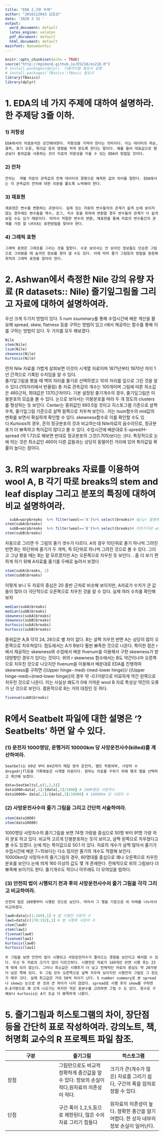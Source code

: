 ---
title: "EDA 2,3장 숙제"
author: "2016122043 김호성"
date: '2020 3 31 '
output:
  word_document: default
  latex_engine: xelatex
  pdf_document: default
  html_document: default
mainfont: NanumGothic
---
```{r setup, include=FALSE}
knitr::opts_chunk$set(echo = TRUE)
source("http://mgimond.github.io/ES218/es218.R")
# install.packages(dplyr)  디플라이알 필요시 실행
# install.packages('fBasics')fBasic 필요시
library(fBasics)
library(dplyr)
```

# 1. EDA의 네 가지 주제에 대하여 설명하라. 한 주제당 3줄 이하.
###    1) 저항성
    EDA에서의 자료분석은 강건해야한다. 저항성을 가져야 한다는 의미이다. 이는 데이터의 파손, 결측, 표기 오류, 특이값 등의 영향을 적게 받도록 한다는 말이다. 예를 들어 대표값으로 평균보다 중위값을 사용하는 것이 자료의 저항성을 키울 수 있는 EDA의 방법일 것이다.
###     2) 잔차 
    잔차는  개별 자료의 관측값과 전체 데이터의 경향으로 예측한 값의 차이를 말한다. EDA에서는 각 관측갑의 잔차에 대한 의문을 풀도록 노력해야 한다. 
###     3) 재표현
    재표현은 변수를 변환하는 과정이다. 실제 있는 자료의 변수들의의 관계가 쉽게 눈에 보이지 않는 경우에도 변수들을 역수, 로그, 지수 등을 취하여 변환할 경우 변수들의 관계가 더 쉽게 보일 수도 있기 때문이다. 따라서 적절한 변수의 변환, 재표현을 통해 자료의 변수들간의 관계를 가장 잘 나타내는 표현방법을 찾아야 한다.
###     4) 그래픽 표현
    그래픽 표현은 그래프를 그리는 것을 말한다. 수로 보아서는 안 보이던 정보들도 단순한 그림으로 그려봤을 때 숨겨진 정보를 찾아 낼 수도 있다. 이에 따라 줄기 그림등의 방법을 동원해 최적의 그래픽 표현을 찾아야 한다.
    
#  2. Ashwan에서 측정한 Nile 강의 유량 자료 (R datasets:: Nile) 줄기잎그림을 그리고 자료에 대하여 설명하여라.

우선 크게 두가지 방법이 있다. 5 num ssummary를 통해 수업시간에 배운 계산을 활요해 spread, skew, flatness 등을 구하는 방법이 있고 r에서 제공하는 함수를 통해 이를 구하는 방법이 있다. 두 가지를 모두 해보겠다.
```{r Nile stem-leaf graph explanation}
Nile
stem(Nile)
lsum(Nile)
skewness(Nile)
kurtosis(Nile)
```
  먼저 Nile 자료를 가볍게 살펴보면 이것이 시계열 자료이며 1871년부터 1970년 까지 1년 간격으로 기록된 수치임을 알 수 있다.   
  줄기잎그림을 봤을 때 백의 자리를 줄기로 선택하였고 10의 자리를 잎으로 그린 것을 알 수 있다.(1의자리에서 반올림) 총 자료 관측갑의 개수는 100개이며 그림에 따른 최소값은 460근처, 최대값은 1370근처이다. 기본 설정된 줄기개수의 경우, 줄기잎그림은 이봉분포의 모습을 볼 수 있다. 눈으로 보아서는 이봉분포를 따라 두 개 정도의 clusters 를  형성하는 듯 보인다. Center는 중위값인 893.5일 것이고 히스토그램 기준으로 살짝 우측, 줄기잎그림 기준으로 살짝 밑쪽으로 치우쳐 보인다. .이는 lsum함수의 mid값의 변화를 보면서 확실하게 확인할 수 있다. skewness함수로 이를 확인할 수도 있다.Kurtosis의 경우, 흔히 정규분포의 것과 비교하는데 Nile자료의 음수이므로, 정규분포가 더 뾰족하고 특이값이 많다고 볼 수 있다. 수업시간에 배운대로 E-spred/H-spread (약 1.72)로 해보면 반대로  정규분포의 그것(1.705)보다는 크다.  특징적으로 눈에 띄는 것은 최소값인 460이 다른 값들과는 상당히 동떨어진 거리에 있어 특이값일 확률이 높다는 점이다.

# 3. R의 warpbreaks 자료를 이용하여 wool A, B 각기 따로 breaks의 stem and leaf display 그리고 분포의 특징에 대하여 비교 설명하여라.

```{r warpbreaks}
  subA=warpbreaks  %>% filter(wool=='A')%>% select(breaks)# dplyr 활용해서 warpbreaks에서 wool A의 breaks자료 분리 한것
stem(subA$breaks)
  subB=warpbreaks  %>% filter(wool=='B')%>% select(breaks)# 마찬가지로 wool B자료 분리 한 것
stem(subB$breaks)
```
자동으로 그리면 두 그림의 줄기 갯수가 다르다. A의 경우 10단위로 줄기 하나씩 그려진 반면 B는 10단위에 줄기가 두 개씩, 즉 5단위로 하나씩 그려진 것으로 볼 수 있다. 그리고 그냥 봤을 때는 B는 잘 모르겠지만 A는 오른쪽으로 치우친 듯 보인다. . 
 좀 더 보기 편하게 하기 위해 A자료를 줄기를 두배로 늘려서 보겠다

```{r subA stem*2}
stem(subA$breaks, 2)
stem(subB$breaks)

```
  이렇게 보니 두 자료의 중심은 20 중반 근처로 비슷해 보이지만, A자료가 수치가 큰 값들이 많아 더 극단적으로 오른쪽으로 치우친 것을 알 수 있다.
  실제 여러 수치를 확인해보자
```{r}
median(subA$breaks)
median(subB$breaks)
skewness(subA$breaks)
skewness(subB$breaks)
kurtosis(subA$breaks)
kurtosis(subB$breaks)

``` 
중위값은 A,B 각각 24, 26으로 별 차이 없다. B는 살짝 치우친 반면 A는 상당히 많이 오른쪽으로 치우쳐있다. 첨도에서는 A가 B보다 훨씬 뾰족한 것으로 나온다.
특이한 점은 r에서 제공하는 skewness와 수업에서 배운 fivenum을 이용해서 구한 skewness가 받대방향인 경우가 있다는 것이다. 위의 r skewness 함수에서는 B도 약간이나마 오른쪽으로 치우친 것으로 나오지만 fivenum을 이용해서 배운대로 EDA를 진행하여 skewness를 구하면 {(Upper hinge- med)-(med-lower hinge)}/ {(Upper hinge-med)=(med-lower hinge)}의 경우 약 -0.1가량으로 미묘하게 약간 왼쪽으로 치우친 것으로 나온다. 이는 사실상 왜도가 0에 가까운 wool B 자료 특성상 약간의 오류가 난 것으로 보인다. 결론적으로 B는 거의 대칭인 듯 하다.
```{r}

fivenum(subB$breaks)
```

# R에서 Seatbelt 파일에 대한 설명은 ‘?Seatbelts’ 하면 알 수 있다.
### (1) 운전자 1000명당, 운행거리 10000km 당 사망운전사수(killed)를 계산하여라.

    Seatbelt는 69년 부터 84년까지 매달 영국 운전자, 벨트 착용여부, 사망자 수 dnsgodrjfl등을 기록해놓은 시계열 자료이다. 원하는 자료를 구하기 위해 행과 열을 선택하고 계산해 보겠다.
```{r}
data=Seatbelts[,c(1,2,5)] 
data1000=data[,1]/{data[,2]/1000} # 1000명당 사망자수
data10000= data[,1]/{data[,3]/10000} # 10000km 당 사망자 수
```
    
### (2) 사망운전사수의 줄기 그림을 그리고 간단히 서술하여라.
```{r}
stem(data1000)
stem(data10000)
```
 1000명당 사망자수의 줄기그림을 보면 74명 가량을 중심으로 50명 부터 91명 가량 까지 분포 하고 있다. 비교적 고르게 단봉분포하는 듯이 보이고, 살짝 왼쪽으로 치우쳤다고 볼 수도 있겠다. 눈에 띄는 특이값으로 50.1 이 있다. 자료의 개수가 살짝 많아서 줄기가 수업시간에 배운 7~15보다는 다소 많지만 줄기의 개수도 적절해 보인다.  
 10000km당 사망자수의 줄기그림의 경우, 60명대를 중심으로 꽤나 오른쪽으로 치우친 분포를 보인다.눈에 띄게 160 이상의 값도 몇 개 존재한다. 전체적으로 위의 그림보다 더 뾰족해 보이기도 한다. 줄기개수도 적으니 아무래도 더 모여있을 법하다.

### (3) 안전띠 법이 시행되기 전과 후의 사망운전사수의 줄기 그림을 각각 그리고 비교하여라.
    안전띠 법은 169행부터 시행된 것으로 보인다. 따라서 그 행을 기준으로 위 아래를 나누어서 비교하겠다.
```{r}
law0=data[c(1:169),1] # 법 시행전 사망자 수 
law1=data[c(170:192),1] # 법 시행후 사망자 수
stem(law0)
stem(law1)
fivenum(law0)
fivenum(law1)
kurtosis(law0)
kurtosis(law1)

```
    두 그림을 보면 안전띠 법이 시행되고 사망운전자수가 줄어드는 경향을 보인다고 해석할 수 있다. 우선 두 자료의 크기가 많이 다르긴하다. 시행전은 자료가 169개인 반면 시행 후는 23개 밖에 되지 않는다. 그러나 최소값은 시행후가 더 낮고 전체적인 자료의 중심도 약 20가량 더 낮은 쪽에 있다. 두 그림 모두 오른쪽으로 살짝 치우쳐 보이지만 시행전의 그림은 그 정도가 매우 크다. 실제 최고값은 거의 50씩 차이가 난다. 5 number summary로 본 spread나 skew는 눈으로 본 것과 큰 차이가 나지 않았다. spread로 시행 후의 skew를 구하면 0.6가량으로 꽤 크게 나오기는 하지만 적은 표본수를 고려하면 그럴 수 도 있다. 함수로 구해보나 kurtosis는 A가 조금 더 뾰족하게 나왔다. 

# 5. 줄기그림과 히스토그램의 차이, 장단점 등을 간단히 표로 작성하여라. 강의노트, 책, 허명회 교수의 R 프로젝트 파일 참조.
구분 | 줄기그림 | 히스토그램
-- | -- | --
장점 | 그림만으로도 비교적 정확하게 중간값을 알 수 있다. 정보의 손실이 적다,원자료의 의존성이 적다. | 크기가 큰(개수가 많은) 자료를 그리기 쉽다, 구간의 폭을 임의로 정할 수 있다.
단점 | 구간 폭이 1,2,5,등으로 제한된다, 많은 수의 자료 그리기 힘들다 | 원자료의 의존성이 높다. 졍확한 중간을 알기 어렵다. 한 상자 내부의 정보 손실이 일어난다.
    